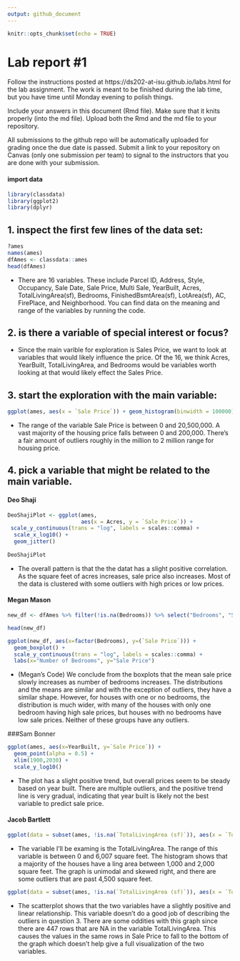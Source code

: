 ```yaml
---
output: github_document
---
```


<!-- README.md is generated from README.Rmd. Please edit the README.Rmd file -->


```r
knitr::opts_chunk$set(echo = TRUE)
```

# Lab report #1

Follow the instructions posted at https://ds202-at-isu.github.io/labs.html for the lab assignment. The work is meant to be finished during the lab time, but you have time until Monday evening to polish things.

Include your answers in this document (Rmd file). Make sure that it knits properly (into the md file). Upload both the Rmd and the md file to your repository.  

All submissions to the github repo will be automatically uploaded for grading once the due date is passed.
Submit a link to your repository on Canvas (only one submission per team) to signal to the instructors that you are done with your submission.

#### import data
```r
library(classdata)
library(ggplot2)
library(dplyr)
```

## 1. inspect the first few lines of the data set:
```r
?ames
names(ames)
dfAmes <- classdata::ames
head(dfAmes)
```
- There are 16 variables. These include Parcel ID, Address, Style, Occupancy, Sale Date, Sale Price, Multi Sale, YearBuilt, Acres, TotalLivingArea(sf), Bedrooms, FinishedBsmtArea(sf), LotArea(sf), AC, FirePlace, and Neighborhood. You can find data on the meaning and range of the variables by running the code.


## 2. is there a variable of special interest or focus?

- Since the main varible for exploration is Sales Price, we want to look at variables that would likely influence the price. Of the 16, we think Acres, YearBuilt, TotalLivingArea, and Bedrooms would be variables worth looking at that would likely effect the Sales Price.

## 3. start the exploration with the main variable:
```r
ggplot(ames, aes(x = `Sale Price`)) + geom_histogram(binwidth = 100000)
```

- The range of the variable Sale Price is between 0 and 20,500,000. A vast majority of the housing price falls between 0 and 200,000. There's a fair amount of outliers roughly in the million to 2 million range for housing price.

## 4. pick a variable that might be related to the main variable.

#### Deo Shaji
```r
DeoShajiPlot <- ggplot(ames, 
                       aes(x = Acres, y = `Sale Price`)) +
 scale_y_continuous(trans = "log", labels = scales::comma) +
  scale_x_log10() +
  geom_jitter()
  
DeoShajiPlot
```
  
- The overall pattern is that the the datat has a slight positive correlation. As the square feet of acres increases, sale price also increases. Most of the data is clustered with some outliers with high prices or low prices. 


#### Megan Mason
``` r

new_df <- dfAmes %>% filter(!is.na(Bedrooms)) %>% select("Bedrooms", "Sale Price")

head(new_df)

ggplot(new_df, aes(x=factor(Bedrooms), y=(`Sale Price`))) +
  geom_boxplot() +
  scale_y_continuous(trans = "log", labels = scales::comma) +
  labs(x="Number of Bedrooms", y="Sale Price")

```

- (Megan's Code) We conclude from the boxplots that the mean sale price slowly increases as number of bedrooms increases.  The distributions and the means are similar and with the exception of outliers, they have a similar shape. However, for houses with one or no bedrooms, the distribution is much wider, with many of the houses with only one bedroom having high sale prices, but houses with no bedrooms have low sale prices. Neither of these groups have any outliers.

###Sam Bonner
``` r
ggplot(ames, aes(x=YearBuilt, y=`Sale Price`)) +
  geom_point(alpha = 0.5) +
  xlim(1900,2030) +
  scale_y_log10()

```
  
  - The plot has a slight positive trend, but overall prices seem to be steady based on year built. There are multiple outliers, and the positive trend line is very gradual, indicating that year built is likely not the best variable to predict sale price.


#### Jacob Bartlett
```r
ggplot(data = subset(ames, !is.na(`TotalLivingArea (sf)`)), aes(x = `TotalLivingArea (sf)`)) + geom_histogram(binwidth = 100)
```

 - The variable I'll be examing is the TotalLivingArea. The range of this variable is between 0 and 6,007 square feet. The histogram shows that a majority of the houses have a ling area between 1,000 and 2,000 square feet. The graph is unimodal and skewed right, and there are some outliers that are past 4,500 square feet.
 
```r
ggplot(data = subset(ames, !is.na(`TotalLivingArea (sf)`)), aes(x = `TotalLivingArea (sf)`, y = log(`Sale Price`))) + geom_point()
```
 
 - The scatterplot shows that the two variables have a slightly positive and linear relationship. This variable doesn't do a good job of describing the outliers in question 3. There are some oddities with this graph since there are 447 rows that are NA in the variable TotalLivingArea. This causes the values in the same rows in Sale Price to fall to the bottom of the graph which doesn't help give a full visualization of the two variables.
